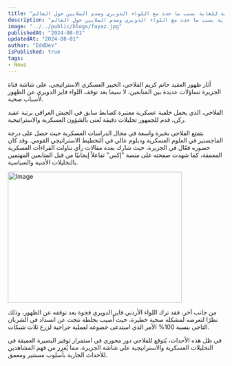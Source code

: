 ```yaml
---
title: "وداع حزين من فايز الدويري.. الجماهير العربية يبكون الليلة للغاية بسبب ما حدث مع اللواء الدويري وصدم الملايين حول العالم"
description: "وداع حزين من فايز الدويري.. الجماهير العربية يبكون الليلة للغاية بسبب ما حدث مع اللواء الدويري وصدم الملايين حول العالم"
image: "../../public/blogs/fayaz.jpg"
publishedAt: "2024-08-01"
updatedAt: "2024-08-01"
author: "EddDev"
isPublished: true
tags:
- News
---
```


أثار ظهور العقيد حاتم كريم الفلاحي، الخبير العسكري الاستراتيجي، على شاشة قناة الجزيرة تساؤلات عديدة بين المتابعين، لا سيما بعد توقف اللواء فايز الدويري عن الظهور لأسباب صحية.

الفلاحي، الذي يحمل خلفية عسكرية معتبرة كضابط سابق في الجيش العراقي برتبة عقيد ركن، قدم للجمهور تحليلات دقيقة تُعنى بالشؤون العسكرية والاستراتيجية.

يتمتع الفلاحي بخبرة واسعة في مجال الدراسات العسكرية حيث حصل على درجة الماجستير في العلوم العسكرية ودبلوم عالي في التخطيط الاستراتيجي القومي. وقد كان حضوره فعّال في الجزيرة، حيث شارك بعدة مقالات رأي تناولت القراءات العسكرية المعمقة، كما شهدت صفحته على منصة "إكس" تفاعلاً إيجابيًا من قبل المتابعين المهتمين بالتحليلات الأمنية والسياسية.


[<Image
  src="/blogs/win.jpg"
  width="404"
  height="304"
  alt="Image"
  sizes="100vw"
/>](https://affordspoonsgray.com/j75ssn35?key=55f12044e7cbff305d4db14598c53a3a)

من جانب آخر، فقد ترك اللواء الأردني فايز الدويري فجوة بعد توقفه عن الظهور، وذلك نظرًا لتعرضه لمشكلة صحية خطېرة، حيث أُصيب بجلطة نتجت عن انسداد في الشريان التاجي بنسبة 100% الأمر الذي استدعى خضوعه لعملية جراحية لزرع ثلاث شبكات.

في ظل هذه الأحداث، يُتوقع للفلاحي دور محوري في استمرار توفير البصيرة العميقة في التحليلات العسكرية والاستراتيجية على شاشة الجزيرة، مما يُعزز من فهم المشاهدين للأحداث الجارية بأسلوب مستنير ومعمق.